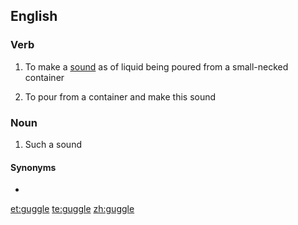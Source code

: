 ==English==

===Verb===
{{en-verb|guggl}}

# To make a [[sound]] as of liquid being poured from a small-necked container
# {{lb|en|of a liquid}} To pour from a container and make this sound

===Noun===
{{en-noun}}

# Such a sound

====Synonyms====
* {{l|en|gurgle}}

[[et:guggle]]
[[te:guggle]]
[[zh:guggle]]